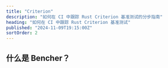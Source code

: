 ```yaml
---
title: "Criterion"
description: "如何在 CI 中跟踪 Rust Criterion 基准测试的分步指南"
heading: "如何在 CI 中跟踪 Rust Criterion 基准测试"
published: "2024-11-09T19:15:00Z"
sortOrder: 2
---
```



<Intro
  text="如何使用Criterion对Rust代码进行基准测试"
  url="/zh/learn/benchmarking/rust/criterion/"
  name="Criterion"
/>

## 什么是 Bencher？

<BencherIntro />

<Steps
  adapter="rust_criterion"
  url="/zh/docs/explanation/adapters/#-rust-criterion"
/>

<RustCriterion />

<CallToAction lang={Language.zh} />
